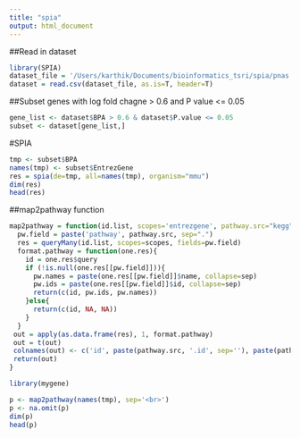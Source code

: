 ```yaml
---
title: "spia"
output: html_document
---
```


##Read in dataset
```r
library(SPIA)
dataset_file = '/Users/karthik/Documents/bioinformatics_tsri/spia/pnas.csv'
dataset = read.csv(dataset_file, as.is=T, header=T)
```

##Subset genes with log fold chagne > 0.6 and P value <= 0.05
```r
gene_list <- dataset$BPA > 0.6 & dataset$P.value <= 0.05
subset <- dataset[gene_list,]
```

#SPIA
```r
tmp <- subset$BPA
names(tmp) <- subset$EntrezGene
res = spia(de=tmp, all=names(tmp), organism="mmu")
dim(res)
head(res)
```

##map2pathway function
```r
map2pathway = function(id.list, scopes='entrezgene', pathway.src="kegg", sep=', '){
  pw.field = paste('pathway', pathway.src, sep=".")
  res = queryMany(id.list, scopes=scopes, fields=pw.field)
  format.pathway = function(one.res){
    id = one.res$query
    if (!is.null(one.res[[pw.field]])){
      pw.names = paste(one.res[[pw.field]]$name, collapse=sep)
      pw.ids = paste(one.res[[pw.field]]$id, collapse=sep)
      return(c(id, pw.ids, pw.names))
    }else{
      return(c(id, NA, NA))
    }
  }
 out = apply(as.data.frame(res), 1, format.pathway)
 out = t(out)
 colnames(out) <- c('id', paste(pathway.src, '.id', sep=''), paste(pathway.src, '.name', sep=''))
 return(out)
}
```

```r
library(mygene)
```
```r
p <- map2pathway(names(tmp), sep='<br>')
p <- na.omit(p)
dim(p)
head(p)
```

